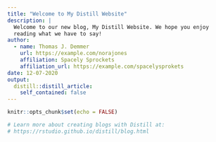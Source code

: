 ```yaml
---
title: "Welcome to My Distill Website"
description: |
  Welcome to our new blog, My Distill Website. We hope you enjoy 
  reading what we have to say!
author:
  - name: Thomas J. Demmer 
    url: https://example.com/norajones
    affiliation: Spacely Sprockets
    affiliation_url: https://example.com/spacelysprokets
date: 12-07-2020
output:
  distill::distill_article:
    self_contained: false
---
```


```r
knitr::opts_chunk$set(echo = FALSE)

# Learn more about creating blogs with Distill at:
# https://rstudio.github.io/distill/blog.html

```



